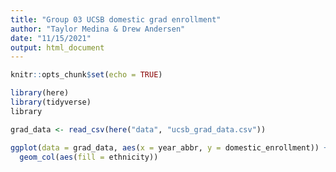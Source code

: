 ```yaml
---
title: "Group 03 UCSB domestic grad enrollment"
author: "Taylor Medina & Drew Andersen"
date: "11/15/2021"
output: html_document
---
```


```r
knitr::opts_chunk$set(echo = TRUE)

library(here)
library(tidyverse)
library
```

```r
grad_data <- read_csv(here("data", "ucsb_grad_data.csv"))
```

```r
ggplot(data = grad_data, aes(x = year_abbr, y = domestic_enrollment)) +
  geom_col(aes(fill = ethnicity))
```

